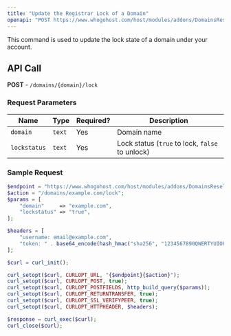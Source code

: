 ```yaml
---
title: "Update the Registrar Lock of a Domain"
openapi: "POST https://www.whogohost.com/host/modules/addons/DomainsReseller/api/index.php"
---
```

This command is used to update the lock state of a domain under your account.

## API Call

**POST** - `/domains/{domain}/lock`

### Request Parameters

| **Name**     | **Type** | **Required?** | **Description**     |
|--------------|----------|---------------|---------------------|
| `domain`     | `text`   | Yes           | Domain name         |
| `lockstatus` | `text`   | Yes           | Lock status (`true` to lock, `false` to unlock) |

### Sample Request

```php
$endpoint = "https://www.whogohost.com/host/modules/addons/DomainsReseller/api/index.php";
$action = "/domains/example.com/lock";
$params = [
    "domain"     => "example.com",
    "lockstatus" => "true",  
];

$headers = [
    "username: email@example.com",
    "token: " . base64_encode(hash_hmac("sha256", "1234567890QWERTYUIOPASDFGHJKLZXCVBNM", "email@example.com:".gmdate("y-m-d H")))
];

$curl = curl_init();

curl_setopt($curl, CURLOPT_URL, "{$endpoint}{$action}");
curl_setopt($curl, CURLOPT_POST, true);
curl_setopt($curl, CURLOPT_POSTFIELDS, http_build_query($params));
curl_setopt($curl, CURLOPT_RETURNTRANSFER, true);
curl_setopt($curl, CURLOPT_SSL_VERIFYPEER, true);
curl_setopt($curl, CURLOPT_HTTPHEADER, $headers);

$response = curl_exec($curl);
curl_close($curl);

